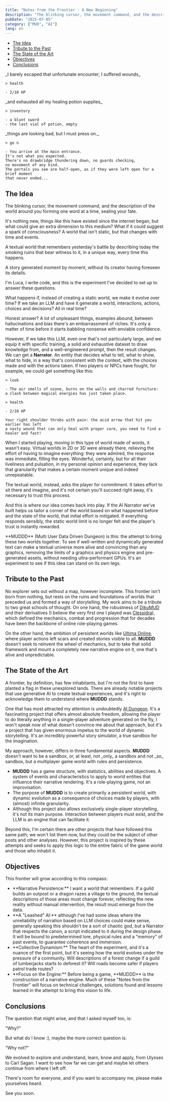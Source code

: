 ```yaml
---
title: "Notes from the Frontier - A New Beginning"
description: "The blinking cursor, the movement command, and the description of the world around you forming one word at a time, sealing your fate..."
pubDate: "2025-07-05"
category: ["MUD", "AI"]
lang: en
---
```



<TableOfContents class="table-of-contents">
  <ul class="index-list">
    <li>
        <a href="#the-idea">The Idea</a>
    </li>
    <li>
      <a href="#tribute-to-the-past">Tribute to the Past</a>
    </li>
    <li>
      <a href="#the-state-of-the-art">The State of the Art</a>
    </li>
    <li>
      <a href="#objectives">Objectives</a>
    </li>
    <li>
      <a href="#conclusions">Conclusions</a>
    </li>
  </ul>
</TableOfContents>

<p>
  _I barely escaped that unfortunate encounter, I suffered wounds_
</p>

```
> health

- 2/10 HP
```

<p>_and exhausted all my healing potion supplies_</p>

```
> inventory

- a blunt sword
- the last vial of potion, empty
```

<p>_things are looking bad, but I must press on._</p>

```
> go n

- You arrive at the main entrance.
It's not what you expected.
There's no drawbridge thundering down, no guards checking,
no movement of any kind.
The portals you see are half-open, as if they were left open for a brief moment
that never ended...

```

<TitleLined class="title-lined">
  <h2 id="the-idea">The Idea</h2>
</TitleLined>

<p>
  The blinking cursor, the movement command, and the description of the world
  around you forming one word at a time, sealing your fate.
</p>

<p>
  It's nothing new, things like this have existed since the internet began, but
  what could give an extra dimension to this medium? What if it could
  suggest a spark of consciousness? A world that isn't static, but that
  changes with time and events.
</p>

<p>
  A textual world that remembers yesterday's battle by describing today the smoking ruins
  that bear witness to it, in a unique way, every time this happens.
</p>

<p>
  A story generated moment by moment, without its creator having
  foreseen its details.
</p>

<p>
  I'm Luca, I write code, and this is the experiment I've decided to set up
  to answer these questions.
</p>

<p>
  What happens if, instead of creating a static world, we make it evolve over
  time? If we take an LLM and have it generate a world, interactions, actions, choices and decisions? All in real time?
</p>

<p>
  Honest answer? A lot of unpleasant things, examples abound, between
  hallucinations and bias there's an embarrassment of riches. It's only a matter of
  time before it starts babbling nonsense with enviable confidence.
</p>

<p>
  However, if we take this LLM, even one that's not particularly large, and we
  equip it with specific training, a solid and exhaustive dataset to
  draw knowledge from, and a well-engineered prompt, then the result
  changes. We can get a <strong>Narrator</strong>. An entity that decides
  what to tell, what to show, what to hide, in a way that's consistent with the
  context, with the choices made and with the actions taken. If two players or
  NPCs have fought, for example, we could get something like this:
</p>

```
> look

- The air smells of ozone, burns on the walls and charred furniture:
a clash between magical energies has just taken place.

> health

- 2/10 HP

Your right shoulder throbs with pain: the acid arrow that hit you earlier has left
a nasty wound that can only heal with proper care, you need to find a healer and fast!
```

<p>
  When I started playing, moving in this type of world made of words,
  it wasn't easy. Virtual worlds in 2D or 3D were already there,
  relieving the effort of having to imagine everything: they were admired,
  the response was immediate, filling the eyes.
  Wonderful, certainly, but for all their liveliness and pulsation, in my personal opinion and experience, they lack that granularity that makes a certain moment unique and indeed unrepeatable.
</p>

<p>
  The textual world, instead, asks the player for commitment. It takes effort
  to sit there and imagine, and it's not certain you'll succeed right away, it's
  necessary to trust this process.
</p>

<p>
  And this is where our idea comes back into play. If the AI Narrator we've
  built helps us tailor a corner of the world based on what
  happened before and the state of the world, that initial effort is mitigated. If everything responds
  sensibly, the static world limit is no longer felt and the
  player's trust is instantly rewarded.
</p>

<p>
  **MUDDD** (Multi User Data Driven Dungeon) is this: the attempt to bring
  these two worlds together. To see if well-written and dynamically
  generated text can make a textual universe more alive and convincing than any
  graphics, removing the limits of a graphics and physics engine and pre-generated assets,
  without needing ultra-performant GPUs. It's an experiment to
  see if this idea can stand on its own legs.
</p>

<TitleLined class="title-lined">
  <h2 id="tribute-to-the-past">Tribute to the Past</h2>
</TitleLined>
<div>
  <p>
    No explorer sets out without a map, however incomplete. This
    frontier isn't born from nothing, but rests on the ruins and foundations of
    worlds that preceded us and formed a way of storytelling. My
    work aims to be a tribute to two great schools of thought. On one hand,
    the robustness of <a href="https://dikumud.com/" _target="_blank">DikuMUD</a> and their
    derivatives (I believe the very first one I played was <a href="https://www.clessidra.it/" _target="_blank">Clessidra</a>), which defined the
    mechanics, combat and progression that for decades have been the
    backbone of online role-playing games.
  </p>
</div>

<p>
  On the other hand, the ambition of persistent worlds like 
  <a href="https://uo.com/" _target="_blank">Ultima Online</a>, where player actions
  left scars and created stories visible to all. 
  <strong>MUDDD</strong> doesn't seek to reinvent the wheel of mechanics, but
  to take that solid framework and mount a completely new narrative engine on it,
  one that's alive and unpredictable.
</p>

<TitleLined class="title-lined">
  <h2 id="the-state-of-the-art">The State of the Art</h2>
</TitleLined>

<p>
  A frontier, by definition, has few inhabitants, but I'm not the first to
  have planted a flag in these unexplored lands. There are already notable projects
  that use generative AI to create textual experiences, and it's right to
  acknowledge them to understand where <strong>MUDDD</strong> stands.
</p>

<p>
  One that has most attracted my attention is undoubtedly
  <a href="https://aidungeon.com/" _target="_blank">AI Dungeon</a>. It's a fascinating project
  that offers almost absolute freedom, allowing the player to do
  literally anything in a single-player adventure generated on
  the fly, I won't speak now of what doesn't convince me about that approach, but it's
  a project that has given enormous impetus to the world of dynamic storytelling.
  It's an incredibly powerful story simulator, a true sandbox
  for the imagination.
</p>

<p>
  My approach, however, differs in three fundamental aspects.
  <strong>MUDDD</strong> doesn't want to be a sandbox, or, at least, not _only_
  a sandbox and not _so_ sandbox, but a multiplayer game world with rules and
  persistence.
</p>

<ul>
  <li>
    <strong>MUDDD</strong> has a game structure, with statistics, abilities and objectives. 
    A system of events and characteristics to apply to world entities that influence their narrative rendering. 
    It's a role-playing game, not an improvisation.
  </li>

  <li>
    The purpose of <strong>MUDDD</strong> is to create primarily a persistent
    world, with dynamic evolution as a consequence of choices made by
    players, with (almost) infinite granularity.
  </li>

  <li>
    Although this project also allows exclusively single-player
    storytelling, it's not its main purpose. Interaction between players must
    exist, and the LLM is an engine that can facilitate it.
  </li>
</ul>

<p>
  Beyond this, I'm certain there are other projects that have followed this
  same path; we won't list them now, but they could be the subject of other
  posts and other analyses. However, this project is inspired by these attempts
  and seeks to apply this logic to the entire fabric of the game world and
  those who inhabit it.
</p>

<TitleLined class="title-lined">
  <h2 id="objectives">Objectives</h2>
</TitleLined>

<p>
  This frontier will grow according to this compass:
</p>

<ul>
  <li>
    **Narrative Persistence:** I want a world that remembers. If a guild
    builds an outpost or a dragon razes a village to the ground, the
    textual descriptions of those areas must change forever, reflecting
    the new reality without manual intervention, the result must emerge from the data.
  </li>
  <li>
    **A "Leashed" AI:** although I've had some ideas where
    the unreliability of narration based on LLM choices could
    make sense, generally speaking this shouldn't be a sort of chaotic
    god, but a Narrator that respects the canon, a script indicated to it
    during the design phase. It will be bound to predetermined lore, physical rules
    and a "memory" of past events, to guarantee coherence and
    immersion.
  </li>
  <li>
    **Collective Dynamism:** The heart of the experiment, and it's a nuance of the
    first point, but it's seeing how the world evolves under the pressure of a
    community. Will descriptions of a forest change if a guild of lumberjacks
    starts to deforest it? Will roads become safer if players
    patrol trade routes?
  </li>
  <li>
    **Focus on the Engine:** Before being a game, **MUDDD** is the construction
    of a narrative engine. Much of these "Notes from the Frontier" will
    focus on technical challenges, solutions found and lessons
    learned in the attempt to bring this vision to life.
  </li>
</ul>

<TitleLined class="title-lined">
  <h2 id="conclusions">Conclusions</h2>
</TitleLined>

<p>The question that might arise, and that I asked myself too, is:</p>

<p>"Why?"</p>

<p>
  But what do I know :), maybe the more correct question is:
</p>

<p>"Why not?"</p>

<p>
  We evolved to explore and understand, learn, know and
  apply, from Ulysses to Carl Sagan. I want to see how far we can get and
  maybe let others continue from where I left off.
</p>

<p>
  There's room for everyone, and if you want to accompany me, please make yourselves heard.
</p>

<p class="social-links">
  <a
      class="social-links__item"
      href="https://github.com/lucabro81"
      target="_blank"
      aria-label="GitHub"><IconGithub /></a
  >
  <a
      class="social-links__item"
      href="https://www.linkedin.com/in/lucabrognara/"
      target="_blank"
      aria-label="LinkedIn"><IconLinkedin /></a
  >
</p>

<p>See you soon.</p>
